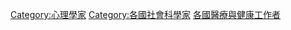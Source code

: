 {{Commonscat|Psychologists by country}}
{{Categories by country|nocat}}

[[Category:心理學家|Category:心理學家]]
[[Category:各國社會科學家|Category:各國社會科學家]]
[[Category:各國醫療與健康工作者|]]
